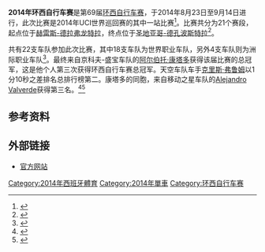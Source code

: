 {{NoteTA|G1=Sports}}
{{Infobox cycling race report
| name               = 2014年环西自行车赛
| series             = 2014年UCI世界巡回赛
| race_no            = 22
| season_no          = 29
| image              = 
| image_size         = 
| image_caption      =
| date               = 8月23日至9月14日
| stages             = 21
| distance           = 3,181.5
| unit               = km
| time               = 81小时25分5秒
| speed              = 
| first              = [[阿尔伯托·康塔多|阿尔伯托·康塔多]]
| first_nat          = ESP
| first_team         = [[京科夫车队|京科夫-盛宝车队]]
| first_color        = red
| second             = [[克里斯·弗鲁姆|克里斯·弗鲁姆]]
| second_nat         = GBR
| second_team        = [[天空车队|天空车队]]
| third              = [[Alejandro_Valverde|Alejandro Valverde]]
| third_nat          = ESP
| third_team         = [[移动之星车队|移动之星车队]]
| points             = [[John_Degenkolb|John Degenkolb]]
| points_nat         = GER
| points_team        = [[太阳网车队|捷安特–禧玛诺车队]]
| points_color       = green
| mountains          = [[Luis_León_Sánchez|Luis León Sánchez]]
| mountains_nat      = ESP
| mountains_team     = [[Caja_Rural–Seguros_RGA|Caja Rural–Seguros RGA]]
| mountains_color    = blue polkadot
| combination        = [[阿尔伯托·康塔多|阿尔伯托·康塔多]]
| combination_nat    = ESP
| combination_team   = [[京科夫车队|京科夫-盛宝车队]]
| combination_color  = white
| team               = [[Katusha车队|Katusha车队]]
| previous           = [[2013年环西自行车赛|2013]]
| next               = [[2015年环西自行车赛|2015]]
}}
'''2014年环西自行车赛'''是第69届[[环西自行车赛|环西自行车赛]]，于2014年8月23日至9月14日进行，此次比赛是2014年UCI世界巡回赛的其中一站比赛<ref name="2014Vuelta">{{cite web |url=http://www.lavuelta.com/14pr/es/index.html |title=2014 Vuelta a España |accessdate=2014-06-01 |work=Vuelta a España |archive-url=https://web.archive.org/web/20140518140545/http://www.lavuelta.com/14pr/es/index.html |archive-date=2014-05-18 |dead-url=no }}</ref>。比赛共分为21个赛段，起点位于[[赫雷斯-德拉弗龙特拉|赫雷斯-德拉弗龙特拉]]，终点位于[[圣地亚哥-德孔波斯特拉|圣地亚哥-德孔波斯特拉]]<ref>{{cite web|url=http://velorooms.com/roadbooks/2014/vuelta-pp.pdf|title=La Vuelta '14|accessdate=2015-06-28|work=Vuelta a España|publisher=Unipublic|pages=1–15|archiveurl=https://web.archive.org/web/20150628134420/http://velorooms.com/roadbooks/2014/vuelta-pp.pdf|archivedate=2015-06-28|dead-url=no}}</ref>。

共有22支车队参加此次比赛，其中18支车队为世界职业车队，另外4支车队则为洲际职业车队<ref>{{cite web|url=https://www.cyclingweekly.com/news/racing/vuelta-a-espana/mtn-qhubeka-will-first-african-team-ride-grand-tour-133527|title=MTN-Qhubeka will be first African team to ride in a Grand Tour|work=Cycling Weekly|date=2014-08-21|accessdate=2020-09-29|archiveurl=https://web.archive.org/web/20170319080204/http://www.cyclingweekly.com/news/racing/vuelta-a-espana/mtn-qhubeka-will-first-african-team-ride-grand-tour-133527|archivedate=2017-03-19|dead-url=no}}</ref>。最终来自京科夫-盛宝车队的[[阿尔伯托·康塔多|阿尔伯托·康塔多]]获得该届比赛的总冠军，这是他个人第三次获得环西自行车赛总冠军。天空车队车手[[克里斯·弗鲁姆|克里斯·弗鲁姆]]以1分10秒之差排名总排行榜第二。康塔多的同胞，来自移动之星车队的[[Alejandro_Valverde|Alejandro Valverde]]获得第三名。<ref>{{cite web|url=http://www.cyclingnews.com/races/vuelta-a-espana-2014/stage-21/results|title=Contador seals overall 2014 Vuelta a España victory|date=2014-09-14|work=Cycling News|accessdate=2014-09-18|archiveurl=https://web.archive.org/web/20170805161911/http://www.cyclingnews.com/races/vuelta-a-espana-2014/stage-21/results/|archivedate=2017-08-05|dead-url=no}}</ref><ref>{{cite web|url=http://www.theguardian.com/sport/2014/sep/14/alberto-contador-wins-vuelta-espana-chris-froome|title=Spain's Alberto Contador secures his third Vuelta a España title|publisher=[[卫报|The Guardian]]|date=2014-09-14|accessdate=2020-09-29|archiveurl=https://web.archive.org/web/20160305030445/http://www.theguardian.com/sport/2014/sep/14/alberto-contador-wins-vuelta-espana-chris-froome|archivedate=2016-03-05|dead-url=no}}</ref>

==参考资料==
{{reflist}}

==外部链接==
{{commons category|Vuelta a España 2014}}
* [http://www.lavuelta.com/ 官方网站]{{Wayback|url=http://www.lavuelta.com/ |date=20120119040428 }}

{{环西自行车赛}}

[[Category:2014年西班牙體育|Category:2014年西班牙體育]]
[[Category:2014年單車|Category:2014年單車]]
[[Category:环西自行车赛|Category:环西自行车赛]]